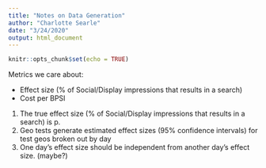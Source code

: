 ```yaml
---
title: "Notes on Data Generation"
author: "Charlotte Searle"
date: "3/24/2020"
output: html_document
---
```


```r
knitr::opts_chunk$set(echo = TRUE)
```

Metrics we care about:

* Effect size (% of Social/Display impressions that results in a search)
* Cost per BPSI


(1) The true effect size (% of Social/Display impressions that results in a search) is p.
(2) Geo tests generate estimated effect sizes (95% confidence intervals) for test geos broken out by day
(3) One day's effect size should be independent from another day's effect size. (maybe?)